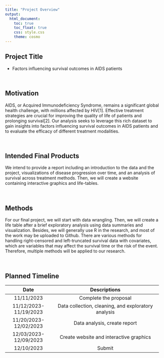 ```yaml
---
title: "Project Overview"
output: 
  html_document:
    toc: true
    toc_float: true
    css: style.css
    theme: cosmo
---
```


## Project Title

* Factors influencing survival outcomes in AIDS patients


\ \par
## Motivation
AIDS, or Acquired Immunodeficiency Syndrome, remains a significant global health challenge, with millions affected by HIV[1]. Effective treatment strategies are crucial for improving the quality of life of patients and prolonging survival[2]. Our analysis seeks to leverage this rich dataset to gain insights into factors influencing survival outcomes in AIDS patients and to evaluate the efficacy of different treatment modalities.


\ \par
## Intended Final Products
We intend to provide a report including an introduction to the data and the project, visualizations of disease progression over time, and an analysis of survival across treatment methods. Then, we will create a website containing interactive graphics and life-tables.


\ \par
## Methods
For our final project, we will start with data wrangling. Then, we will create a life table after a brief exploratory analysis using data summaries and visualization. Besides, we will generally use R in the research, and most of the work may be uploaded to Github. There are various methods for handling right-censored and left-truncated survival data with covariates, which are variables that may affect the survival time or the risk of the event. Therefore, multiple methods will be applied to our research.


\ \par
## Planned Timeline
|          Date          |                Descriptions                           |
|:----------------------:|:-----------------------------------------------------:|
| 11/11/2023             | Complete the proposal                                 |
| 11/12/2023- 11/19/2023 | Data collection, cleaning, and exploratory analysis   |
| 11/20/2023- 12/02/2023 | Data analysis, create report                          |
| 12/03/2023- 12/09/2023 | Create website and interactive graphics               |
| 12/10/2023             | Submit                                                |